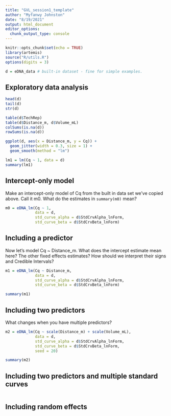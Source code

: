 ```yaml
---
title: "GVL_session1_template"
author: "Myfanwy Johnston"
date: "8/19/2021"
output: html_document
editor_options: 
  chunk_output_type: console
---
```


```r
knitr::opts_chunk$set(echo = TRUE)
library(artemis)
source("R/utils.R")
options(digits = 3)

d = eDNA_data # built-in dataset - fine for simple examples.
```

## Exploratory data analysis

```r

head(d)
tail(d)
str(d)

table(d$TechRep)
table(d$Distance_m, d$Volume_mL)
colSums(is.na(d))
rowSums(is.na(d))

ggplot(d, aes(x = Distance_m, y = Cq)) +
  geom_jitter(width = 0.3, size = 1) +
  geom_smooth(method = "lm")

lm1 = lm(Cq ~ 1, data = d)
summary(lm1)

```



## Intercept-only model

Make an intercept-only model of Cq from the built in data set we've copied above.  Call it m0. What do the estimates in `summary(m0)` mean?  

```r

m0 = eDNA_lm(Cq ~ 1,
             data = d,
             std_curve_alpha = d$StdCrvAlpha_lnForm,
             std_curve_beta = d$StdCrvBeta_lnForm)


```

## Including a predictor

Now let's model Cq ~ Distance_m.  What does the intercept estimate mean here? The other fixed effects estimates?  How should we interpret their signs and Credible Intervals?

```r

m1 = eDNA_lm(Cq ~ Distance_m,
             data = d,
             std_curve_alpha = d$StdCrvAlpha_lnForm,
             std_curve_beta = d$StdCrvBeta_lnForm)

summary(m1)

```

## Including two predictors

What changes when you have multiple predictors?

```r

m2 = eDNA_lm(Cq ~ scale(Distance_m) + scale(Volume_mL),
             data = d,
             std_curve_alpha = d$StdCrvAlpha_lnForm,
             std_curve_beta = d$StdCrvBeta_lnForm,
             seed = 20)

summary(m2)

```



## Including two predictors and multiple standard curves

```r



```


## Including random effects


